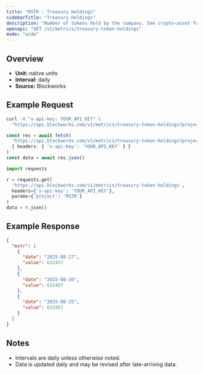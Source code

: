 ```yaml
---
title: "MSTR : Treasury Holdings"
sidebarTitle: "Treasury Holdings"
description: "Number of tokens held by the company. See crypto-asset for asset indicator"
openapi: "GET /v1/metrics/treasury-token-holdings"
mode: "wide"
---
```


## Overview

- **Unit:** native units
- **Interval:** daily
- **Source:** Blockworks

## Example Request

<CodeGroup>

```bash cURL
curl -H "x-api-key: YOUR_API_KEY" \
  "https://api.blockworks.com/v1/metrics/treasury-token-holdings?project=MSTR"
```

```typescript TypeScript
const res = await fetch(
  'https://api.blockworks.com/v1/metrics/treasury-token-holdings?project=MSTR',
  { headers: { 'x-api-key': 'YOUR_API_KEY' } }
)
const data = await res.json()
```

```python Python
import requests

r = requests.get(
  'https://api.blockworks.com/v1/metrics/treasury-token-holdings',
  headers={'x-api-key': 'YOUR_API_KEY'},
  params={'project': 'MSTR'}
)
data = r.json()
```

</CodeGroup>

## Example Response

```json
{
  "mstr": [
    {
      "date": "2025-08-27",
      "value": 632457
    },
    {
      "date": "2025-08-26",
      "value": 632457
    },
    {
      "date": "2025-08-25",
      "value": 632457
    }
  ]
}
```

## Notes
- Intervals are daily unless otherwise noted.
- Data is updated daily and may be revised after late-arriving data.
